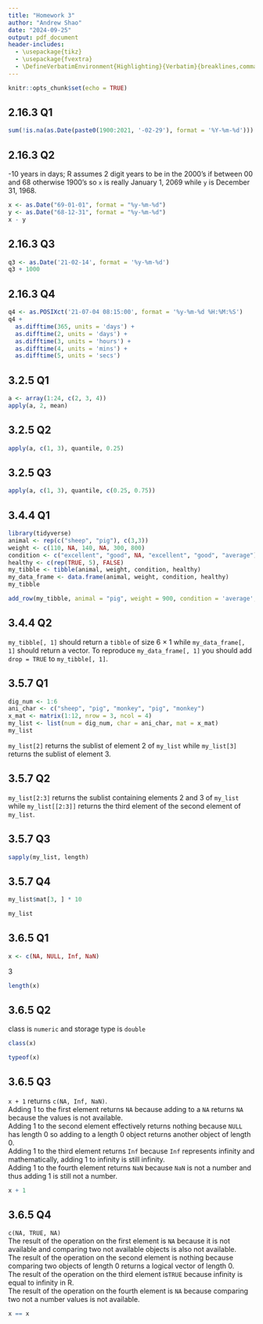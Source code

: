 ```yaml
---
title: "Homework 3"
author: "Andrew Shao"
date: "2024-09-25"
output: pdf_document
header-includes: 
  - \usepackage{tikz}
  - \usepackage{fvextra}
  - \DefineVerbatimEnvironment{Highlighting}{Verbatim}{breaklines,commandchars=\\\{\}}
---
```


```r
knitr::opts_chunk$set(echo = TRUE)
```

## 2.16.3 Q1
```r
sum(!is.na(as.Date(paste0(1900:2021, '-02-29'), format = '%Y-%m-%d')))
```

## 2.16.3 Q2
-10 years in days; R assumes 2 digit years to be in the 2000's if between 00 and 68 otherwise 1900's so `x` is really January 1, 2069 while `y` is December 31, 1968.
```r
x <- as.Date("69-01-01", format = "%y-%m-%d")
y <- as.Date("68-12-31", format = "%y-%m-%d")
x - y
```

## 2.16.3 Q3
```r
q3 <- as.Date('21-02-14', format = '%y-%m-%d')
q3 + 1000
```

## 2.16.3 Q4
```r
q4 <- as.POSIXct('21-07-04 08:15:00', format = '%y-%m-%d %H:%M:%S')
q4 +
  as.difftime(365, units = 'days') +
  as.difftime(2, units = 'days') +
  as.difftime(3, units = 'hours') +
  as.difftime(4, units = 'mins') +
  as.difftime(5, units = 'secs')
```

## 3.2.5 Q1
```r
a <- array(1:24, c(2, 3, 4))
apply(a, 2, mean)
```

## 3.2.5 Q2
```r
apply(a, c(1, 3), quantile, 0.25)
```

## 3.2.5 Q3
```r
apply(a, c(1, 3), quantile, c(0.25, 0.75))
```

## 3.4.4 Q1
```r
library(tidyverse)
animal <- rep(c("sheep", "pig"), c(3,3))
weight <- c(110, NA, 140, NA, 300, 800)
condition <- c("excellent", "good", NA, "excellent", "good", "average")
healthy <- c(rep(TRUE, 5), FALSE)
my_tibble <- tibble(animal, weight, condition, healthy)
my_data_frame <- data.frame(animal, weight, condition, healthy)
my_tibble
```
```r
add_row(my_tibble, animal = "pig", weight = 900, condition = 'average', healthy = FALSE)
```

## 3.4.4 Q2
`my_tibble[, 1]` should return a `tibble` of size 6 $\times$ 1 while `my_data_frame[, 1]` should return a vector. To reproduce `my_data_frame[, 1]` you should add `drop = TRUE` to `my_tibble[, 1]`.

## 3.5.7 Q1
```r
dig_num <- 1:6
ani_char <- c("sheep", "pig", "monkey", "pig", "monkey")
x_mat <- matrix(1:12, nrow = 3, ncol = 4)
my_list <- list(num = dig_num, char = ani_char, mat = x_mat)
my_list
```
`my_list[2]` returns the sublist of element 2 of `my_list` while `my_list[3]` returns the sublist of element 3.

## 3.5.7 Q2
`my_list[2:3]` returns the sublist containing elements 2 and 3 of `my_list` while `my_list[[2:3]]` returns the third element of the second element of `my_list`.

## 3.5.7 Q3
```r
sapply(my_list, length)
```

## 3.5.7 Q4
```r
my_list$mat[3, ] * 10
```
```r
my_list
```

## 3.6.5 Q1
```r
x <- c(NA, NULL, Inf, NaN)
```
3
```r
length(x)
```

## 3.6.5 Q2
class is `numeric` and storage type is `double`
```r
class(x)
```
```r
typeof(x)
```

## 3.6.5 Q3
`x + 1` returns `c(NA, Inf, NaN)`. \
Adding 1 to the first element returns `NA` because adding to a `NA` returns `NA` because the values is not available. \
Adding 1 to the second element effectively returns nothing because `NULL` has length 0 so adding to a length 0 object returns another object of length 0. \
Adding 1 to the third element returns `Inf` because `Inf` represents infinity and mathematically, adding 1 to infinity is still infinity. \
Adding 1 to the fourth element returns `NaN` because `NaN` is not a number and thus adding 1 is still not a number.
```r
x + 1
```

## 3.6.5 Q4
`c(NA, TRUE, NA)` \
The result of the operation on the first element is `NA` because it is not available and comparing two not available objects is also not available. \
The result of the operation on the second element is nothing because comparing two objects of length 0 returns a logical vector of length 0. \
The result of the operation on the third element is`TRUE` because infinity is equal to infinity in R. \
The result of the operation on the fourth element is `NA` because comparing two not a number values is not available.
```r
x == x
```